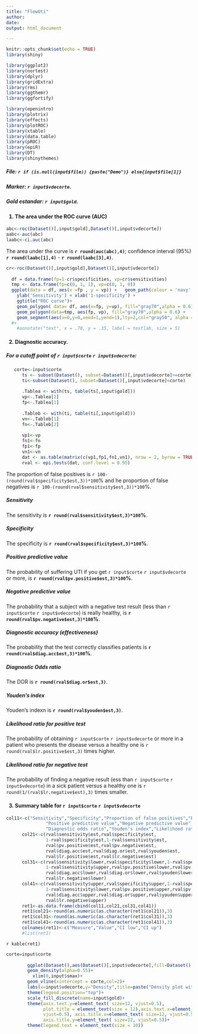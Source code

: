 ---
title: "FlowUti"
author: 
date:
output: html_document

---

```{r setup, include=FALSE}
knitr::opts_chunk$set(echo = TRUE)
library(shiny)

library(ggplot2)
library(nortest)
library(dplyr)
library(gridExtra)
library(rms)
library(ggthemr)
library(ggfortify)

library(openintro)
library(plotrix)
library(effects)
library(plotROC)
library(xtable)
library(data.table)
library(pROC)
library(epiR)
library(DT)
library(shinythemes)

```



<h5>File: `r if (is.null(input$file)) {paste("Demo")} else{input$file[1]}` </h5> 

<h5>Marker: `r input$vdecorte`.</h5>  

<h5>Gold estandar: `r input$gold`. </h5> 


<h4>1. The area under the ROC curve (AUC)</h4>


```{r include=TRUE,echo=FALSE,warning=FALSE,comment="",message=FALSE}
abc<-roc(Dataset()[,input$gold],Dataset()[,input$vdecorte])
aabc<-auc(abc)
laabc<-ci.auc(abc)

```
 The area under the curve is **`r round(auc(abc),4)`**;  confidence interval (95%) **`r round(laabc[1],4)`** - **`r round(laabc[3],4)`**.  

```{r include=TRUE, echo=FALSE, warning=FALSE,comment="",message=FALSE,fig.align='center', fig.height=4.5, fig.width=5.5}

cr<-roc(Dataset()[,input$gold],Dataset()[,input$vdecorte])
  
  df = data.frame(fp=1-cr$specificities, vp=cr$sensitivities)
  tmp <- data.frame(fp=c(0, 1, 1), vp=c(0, 1, 0)) 
  ggplot(data = df, aes(x =fp , y = vp)) +   geom_path(colour = 'navy', size = 1.5)+
    ylab('Sensitivity') + xlab('1-specificity') +
    ggtitle("ROC curve")+
    geom_polygon( data= df, aes(x=fp, y=vp), fill="gray70",alpha = 0.6) +
    geom_polygon(data=tmp, aes(fp, vp), fill="gray70",alpha = 0.6) +
    geom_segment(aes(x=0,y=0,xend=1,yend=1),lty=2,col="gray50", alpha = 0.3)
  #+
    #annotate("text", x = .70, y = .35, label = textlab, size = 5)
```
  
<h4>2. Diagnostic accuracy.</h4>  
<h5>For a cutoff point of `r input$corte`  `r input$vdecorte`: </h5>

```{r include=TRUE, echo=FALSE}
   corte<-input$corte
      ts <- subset(Dataset(), subset=Dataset()[,input$vdecorte]>=corte)
      ti<-subset(Dataset(), subset=Dataset()[,input$vdecorte]<corte)
      
      .Tablea <- with(ts, table(ts[,input$gold]))
      vp<-.Tablea[2]
      fp<-.Tablea[1]
      
      .Tableb <- with(ti, table(ti[,input$gold]))
      vn<-.Tableb[1]
      fn<-.Tableb[2]
      
      vp1<-vp
      fn1<-fn
      fp1<-fp
      vn1<-vn
      dat <- as.table(matrix(c(vp1,fp1,fn1,vn1), nrow = 2, byrow = TRUE))
      rval <- epi.tests(dat, conf.level = 0.95)
```
The proportion of false positives is `r 100-(round(rval$specificity$est,3))*100`% and he proportion of false negatives is `r 100-(round(rval$sensitivity$est,3))*100`%.  

<h5>Sensitivity </h5>
The sensitivity is  **`r round(rval$sensitivity$est,3)*100`%**.   

<h5>Specificity </h5> 
The specificity is **`r round(rval$specificity$est,3)*100`%**.   

<h5>Positive predictive value </h5>

The probability of suffering UTI if you get   `r input$corte`  `r input$vdecorte` or more, is **`r round(rval$pv.positive$est,3)*100`%**.    

<h5>Negative predictive value</h5>  
The probability that a subject with a negative test result (less than `r input$corte`  `r input$vdecorte`) is really healthy, is **`r round(rval$pv.negative$est,3)*100`%**.   

<h5>Diagnostic accuracy (effectiveness)</h5> 
The probability that the test correctly classifies patients is  **`r round(rval$diag.acc$est,3)*100`%**.    

<h5> Diagnostic Odds ratio </h5> 
The DOR is  **`r round(rval$diag.or$est,3)`**.  

<h5>Youden's index </h5> 
Youden's indexn is **`r round(rval$youden$est,3)`**.  

<h5>Likelihood ratio for positive test</h5>  
The probability of obtaining `r input$corte`   `r input$vdecorte` or more in a patient who presents the disease versus a healthy one is `r round(rval$lr.positive$est,3)` times higher.  

<h5>Likelihood ratio for negative test</h5>
The probability of finding a negative result (ess than `r input$corte`  `r input$vdecorte`) in a sick patient versus a healthy one is `r round(1/(rval$lr.negative$est),3)` times smaller. 
  
<h4>3. Summary table for `r input$corte`  `r input$vdecorte`</h4>

```{r include=TRUE, echo=FALSE ,results='asis'}
col11<-c("Sensitivity","Specificity","Proportion of false positives","Proportion of false negatives",
               "Positive predictive value","Negative predictive value","Diagnostic accuracy (effectiveness)",
               "Diagnostic odds ratio","Youden's index","Likelihood ratio for positive test","Likelihood ratio for negative test")
      col21<-c(rval$sensitivity$est,rval$specificity$est,
               1-rval$specificity$est,1-rval$sensitivity$est,
               rval$pv.positive$est,rval$pv.negative$est,
               rval$diag.acc$est,rval$diag.or$est,rval$youden$est,
               rval$lr.positive$est,rval$lr.negative$est)
      col31<-c(rval$sensitivity$lower,rval$specificity$lower,1-rval$specificity$upper,
               1-rval$sensitivity$upper,rval$pv.positive$lower,rval$pv.negative$lower,
               rval$diag.acc$lower,rval$diag.or$lower,rval$youden$lower,rval$lr.positive$lower,
               rval$lr.negative$lower)
      col41<-c(rval$sensitivity$upper,rval$specificity$upper,1-rval$specificity$lower,
               1-rval$sensitivity$lower,rval$pv.positive$upper,rval$pv.negative$upper,
               rval$diag.acc$upper,rval$diag.or$upper,rval$youden$upper,rval$lr.positive$upper,
               rval$lr.negative$upper)
      ret1<-as.data.frame(cbind(col11,col21,col31,col41))
      ret1$col21<-round(as.numeric(as.character(ret1$col21)),3)
      ret1$col31<-round(as.numeric(as.character(ret1$col31)),3)
      ret1$col41<-round(as.numeric(as.character(ret1$col41)),3)
      colnames(ret1)<-c("Measure","Value","CI low","CI up")
      #list(ret1)
```

`r kable(ret1)`    



    
    
  
```{r include=TRUE, echo=FALSE, fig.align='center', fig.height=4.5, fig.width=5.5,warning=FALSE}

corte=input$corte
        
        ggplot(Dataset(),aes(Dataset()[,input$vdecorte],fill=Dataset()[,input$gold]))+
        geom_density(alpha=0.55)+
          xlim(0,input$smax)+
        geom_vline(xintercept = corte,col=2)+
        labs(x=input$vdecorte,y="Density",title=paste("Density plot with threshold  ",corte,input$vdecorte))+
        theme(legend.position="top")+
        scale_fill_discrete(name=input$gold)+
        theme(axis.text.y=element_text( size=12, vjust=0.5),
              plot.title = element_text(size = 12),axis.text.x=element_text( size=12, 
              vjust=0.5), axis.title.x=element_text( size=12, vjust=0.5),
              axis.title.y=element_text( size=12, vjust=0.5))+
        theme(legend.text = element_text(size = 10))
```








